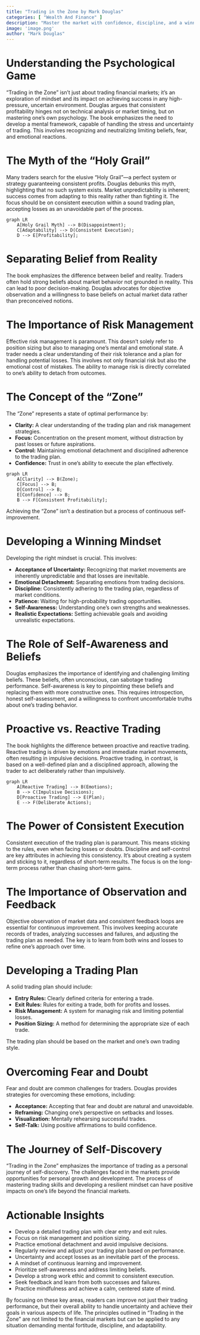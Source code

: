 ```yaml
---
title: "Trading in the Zone by Mark Douglas"
categories: [ "Wealth And Finance" ]
description: "Master the market with confidence, discipline, and a winning attitude"
image: 'image.png'
author: "Mark Douglas"
---
```

# Understanding the Psychological Game

"Trading in the Zone" isn't just about trading financial markets; it's an exploration of mindset and its impact on achieving success in any high-pressure, uncertain environment. Douglas argues that consistent profitability hinges not on technical analysis or market timing, but on mastering one's own psychology. The book emphasizes the need to develop a mental framework, capable of handling the stress and uncertainty of trading. This involves recognizing and neutralizing limiting beliefs, fear, and emotional reactions.

# The Myth of the "Holy Grail"

Many traders search for the elusive "Holy Grail"—a perfect system or strategy guaranteeing consistent profits.  Douglas debunks this myth, highlighting that no such system exists. Market unpredictability is inherent; success comes from adapting to this reality rather than fighting it.  The focus should be on consistent execution within a sound trading plan, accepting losses as an unavoidable part of the process.

```mermaid
graph LR
    A[Holy Grail Myth] --> B(Disappointment);
    C[Adaptability] --> D(Consistent Execution);
    D --> E[Profitability];
```

# Separating Belief from Reality

The book emphasizes the difference between belief and reality. Traders often hold strong beliefs about market behavior not grounded in reality. This can lead to poor decision-making. Douglas advocates for objective observation and a willingness to base beliefs on actual market data rather than preconceived notions.

# The Importance of Risk Management

Effective risk management is paramount.  This doesn't solely refer to position sizing but also to managing one's mental and emotional state.  A trader needs a clear understanding of their risk tolerance and a plan for handling potential losses.  This involves not only financial risk but also the emotional cost of mistakes.  The ability to manage risk is directly correlated to one's ability to detach from outcomes.

# The Concept of the "Zone"

The "Zone" represents a state of optimal performance by:

*   **Clarity:**  A clear understanding of the trading plan and risk management strategies.
*   **Focus:**  Concentration on the present moment, without distraction by past losses or future aspirations.
*   **Control:**  Maintaining emotional detachment and disciplined adherence to the trading plan.
*   **Confidence:**  Trust in one's ability to execute the plan effectively.

```mermaid
graph LR
    A[Clarity] --> B(Zone);
    C[Focus] --> B;
    D[Control] --> B;
    E[Confidence] --> B;
    B --> F[Consistent Profitability];
```

Achieving the "Zone" isn't a destination but a process of continuous self-improvement.


# Developing a Winning Mindset

Developing the right mindset is crucial. This involves:

*   **Acceptance of Uncertainty:**  Recognizing that market movements are inherently unpredictable and that losses are inevitable.
*   **Emotional Detachment:**  Separating emotions from trading decisions.
*   **Discipline:**  Consistently adhering to the trading plan, regardless of market conditions.
*   **Patience:**  Waiting for high-probability trading opportunities.
*   **Self-Awareness:**  Understanding one's own strengths and weaknesses.
*   **Realistic Expectations:**  Setting achievable goals and avoiding unrealistic expectations.


# The Role of Self-Awareness and Beliefs

Douglas emphasizes the importance of identifying and challenging limiting beliefs. These beliefs, often unconscious, can sabotage trading performance.  Self-awareness is key to pinpointing these beliefs and replacing them with more constructive ones.  This requires introspection, honest self-assessment, and a willingness to confront uncomfortable truths about one’s trading behavior.


# Proactive vs. Reactive Trading

The book highlights the difference between proactive and reactive trading. Reactive trading is driven by emotions and immediate market movements, often resulting in impulsive decisions. Proactive trading, in contrast, is based on a well-defined plan and a disciplined approach, allowing the trader to act deliberately rather than impulsively.

```mermaid
graph LR
    A[Reactive Trading] --> B(Emotions);
    B --> C(Impulsive Decisions);
    D[Proactive Trading] --> E(Plan);
    E --> F(Deliberate Actions);
```

# The Power of Consistent Execution

Consistent execution of the trading plan is paramount. This means sticking to the rules, even when facing losses or doubts.  Discipline and self-control are key attributes in achieving this consistency.  It's about creating a system and sticking to it, regardless of short-term results.  The focus is on the long-term process rather than chasing short-term gains.

#  The Importance of Observation and Feedback

Objective observation of market data and consistent feedback loops are essential for continuous improvement.  This involves keeping accurate records of trades, analyzing successes and failures, and adjusting the trading plan as needed.  The key is to learn from both wins and losses to refine one's approach over time.

# Developing a Trading Plan

A solid trading plan should include:

*   **Entry Rules:**  Clearly defined criteria for entering a trade.
*   **Exit Rules:**  Rules for exiting a trade, both for profits and losses.
*   **Risk Management:**  A system for managing risk and limiting potential losses.
*   **Position Sizing:**  A method for determining the appropriate size of each trade.

The trading plan should be based on the market and one's own trading style.


#  Overcoming Fear and Doubt

Fear and doubt are common challenges for traders.  Douglas provides strategies for overcoming these emotions, including:

*   **Acceptance:**  Accepting that fear and doubt are natural and unavoidable.
*   **Reframing:**  Changing one's perspective on setbacks and losses.
*   **Visualization:**  Mentally rehearsing successful trades.
*   **Self-Talk:**  Using positive affirmations to build confidence.

#  The Journey of Self-Discovery

"Trading in the Zone" emphasizes the importance of trading as a personal journey of self-discovery. The challenges faced in the markets provide opportunities for personal growth and development.  The process of mastering trading skills and developing a resilient mindset can have positive impacts on one's life beyond the financial markets.

#   Actionable Insights

*   Develop a detailed trading plan with clear entry and exit rules.
*   Focus on risk management and position sizing.
*   Practice emotional detachment and avoid impulsive decisions.
*   Regularly review and adjust your trading plan based on performance.
*   Uncertainty and accept losses as an inevitable part of the process.
*   A mindset of continuous learning and improvement.
*   Prioritize self-awareness and address limiting beliefs.
*   Develop a strong work ethic and commit to consistent execution.
*   Seek feedback and learn from both successes and failures.
*   Practice mindfulness and achieve a calm, centered state of mind.


By focusing on these key areas, readers can improve not just their trading performance, but their overall ability to handle uncertainty and achieve their goals in various aspects of life.  The principles outlined in "Trading in the Zone" are not limited to the financial markets but can be applied to any situation demanding mental fortitude, discipline, and adaptability.

